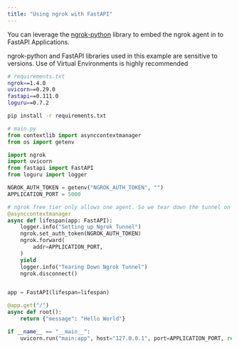 ```yaml
---
title: "Using ngrok with FastAPI"
---
```

You can leverage the [ngrok-python](https://github.com/ngrok/ngrok-python) library to embed the ngrok agent in to FastAPI Applications.

<Warning>
ngrok-python and FastAPI libraries used in this example are sensitive to versions. Use of Virtual Environments is highly recommended
</Warning>

```sh
# requirements.txt
ngrok==1.4.0
uvicorn==0.29.0
fastapi==0.111.0
loguru==0.7.2
```

```sh
pip install -r requirements.txt
```

```python
# main.py
from contextlib import asynccontextmanager
from os import getenv

import ngrok
import uvicorn
from fastapi import FastAPI
from loguru import logger

NGROK_AUTH_TOKEN = getenv("NGROK_AUTH_TOKEN", "")
APPLICATION_PORT = 5000

# ngrok free tier only allows one agent. So we tear down the tunnel on application termination
@asynccontextmanager
async def lifespan(app: FastAPI):
    logger.info("Setting up Ngrok Tunnel")
    ngrok.set_auth_token(NGROK_AUTH_TOKEN)
    ngrok.forward(
        addr=APPLICATION_PORT,
    )
    yield
    logger.info("Tearing Down Ngrok Tunnel")
    ngrok.disconnect()


app = FastAPI(lifespan=lifespan)

@app.get("/")
async def root():
    return {"message": "Hello World"}

if __name__ == "__main__":
    uvicorn.run("main:app", host="127.0.0.1", port=APPLICATION_PORT, reload=True)
```
